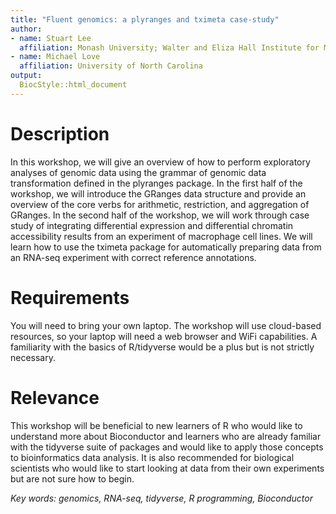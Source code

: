 ```yaml
---
title: "Fluent genomics: a plyranges and tximeta case-study"
author: 
- name: Stuart Lee
  affiliation: Monash University; Walter and Eliza Hall Institute for Medical Research
- name: Michael Love
  affiliation: University of North Carolina
output:
  BiocStyle::html_document
---
```


# Description

In this workshop, we will give an overview of how to perform exploratory analyses of genomic data using the grammar of genomic data transformation defined in the plyranges package. 
In the first half of the workshop, we will introduce the GRanges data structure and provide an overview of the core verbs for arithmetic, restriction, and aggregation of GRanges. 
In the second half of the workshop, we will work through case study of integrating differential expression and differential chromatin accessibility results from an experiment of macrophage cell lines. 
We will learn how to use the tximeta package for automatically preparing data from
an RNA-seq experiment with correct reference annotations.

# Requirements

You will need to bring your own laptop. The workshop will use cloud-based
resources, so your laptop will need a web browser and WiFi capabilities. A familiarity with the basics of R/tidyverse would be a plus but is not strictly necessary.

# Relevance

This workshop will be beneficial to new learners of R who would like to understand more
about Bioconductor and learners who are already familiar with the tidyverse suite of packages
and would like to apply those concepts to bioinformatics data analysis. It is also
recommended for biological scientists who would like to start looking at data from their own
experiments but are not sure how to begin.

*Key words: genomics, RNA-seq, tidyverse, R programming, Bioconductor*